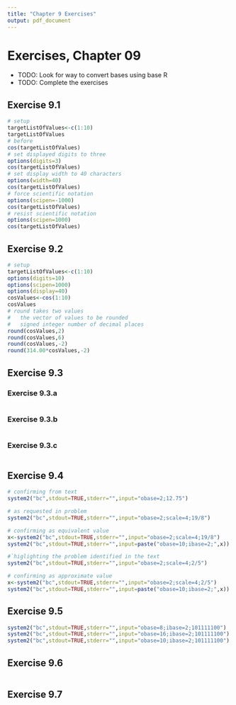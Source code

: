 ```yaml
---
title: "Chapter 9 Exercises"
output: pdf_document
---
```


# Exercises, Chapter 09

+ TODO: Look for way to convert bases using base R
+ TODO: Complete the exercises

## Exercise 9.1

```r
# setup
targetListOfValues<-c(1:10)
targetListOfValues
# before
cos(targetListOfValues)
# set displayed digits to three
options(digits=3)
cos(targetListOfValues)
# set display width to 40 characters
options(width=40)
cos(targetListOfValues)
# force scientific notation
options(scipen=-1000)
cos(targetListOfValues)
# resist scientific notation
options(scipen=1000)
cos(targetListOfValues)
```

## Exercise 9.2

```r
# setup
targetListOfValues<-c(1:10)
options(digits=10)
options(scipen=1000)
options(display=40)
cosValues<-cos(1:10)
cosValues
# round takes two values
#   the vector of values to be rounded
#   signed integer number of decimal places
round(cosValues,2)
round(cosValues,6)
round(cosValues,-2)
round(314.00*cosValues,-2)

```

## Exercise 9.3

### Exercise 9.3.a
```r

```

### Exercise 9.3.b
```r

```

### Exercise 9.3.c
```r

```

## Exercise 9.4
```r
# confirming from text
system2("bc",stdout=TRUE,stderr="",input="obase=2;12.75")

# as requested in problem
system2("bc",stdout=TRUE,stderr="",input="obase=2;scale=4;19/8")

# confirming as equivalent value
x<-system2("bc",stdout=TRUE,stderr="",input="obase=2;scale=4;19/8")
system2("bc",stdout=TRUE,stderr="",input=paste("obase=10;ibase=2;",x))

#`higlighting the problem identified in the text
system2("bc",stdout=TRUE,stderr="",input="obase=2;scale=4;2/5")

# confirming as approximate value
x<-system2("bc",stdout=TRUE,stderr="",input="obase=2;scale=4;2/5")
system2("bc",stdout=TRUE,stderr="",input=paste("obase=10;ibase=2;",x))

```

## Exercise 9.5
```r
system2("bc",stdout=TRUE,stderr="",input="obase=8;ibase=2;101111100")
system2("bc",stdout=TRUE,stderr="",input="obase=16;ibase=2;101111100")
system2("bc",stdout=TRUE,stderr="",input="obase=10;ibase=2;101111100")
```

## Exercise 9.6
```r

```

## Exercise 9.7
```r

```

